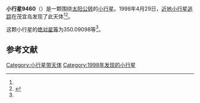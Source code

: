 {{Infobox planet
| bgcolour = #FFFFC0
| name = 9460 McGlynn
| symbol = 
| image = 
| caption = 
| discovery = yes
| discovery_ref = 
| discoverer = [[近地小行星追踪|近地小行星追踪]]
| discovery_site = [[茂宜岛|茂宜岛]] 
| discovered = 1998年4月29日
| designations = yes
| mp_name = 
| named_after = 
| alt_names = 1998 HS30/ 1974 YE / 1978 TY6 / 1987 XO
| mp_category = [[主带小行星|主带小行星]]
| orbit_ref = <ref name="a">[http://ssd.jpl.nasa.gov/sbdb.cgi?sstr=9460 9460 McGlynn] {{Wayback|url=http://ssd.jpl.nasa.gov/sbdb.cgi?sstr=9460 |date=20210825152006 }}，小行星數據庫瀏覽器（JPL Small-Body Database Browser）－[[美国国家航空航天局|美国国家航空航天局]]喷气推进实验室</ref>
| epoch = 2456400.5 (2013年4月18日更新)
| aphelion = {{convert|3.0714618|AU|km|3|abbr=on|lk=out}}
| perihelion = {{convert|2.2538174|AU|km|3|abbr=on}}
| semimajor = {{convert|2.6626396|AU|km|3|abbr=on}}
| eccentricity = 0.1535402
| period = 1586.963763 [[日|日]]<br />4.34[[儒略年|儒略年]]
| avg_speed = 
| inclination = 13.68602
| asc_node = 70.39533
| mean_anomaly = 
| arg_peri = 350.09098
| satellites = 
| physical_characteristics = yes
| dimensions = 
| mass = 
| density = 
| surface_grav = 
| escape_velocity = 
| sidereal_day = 
| axial_tilt = 
| pole_ecliptic_lat = 
| pole_ecliptic_lon = 
| albedo = 
| temperatures= 
| temp_name1 = 
| mean_temp_1 = 
| max_temp_1 = 
| temp_name2 = 
| max_temp_2 = 
| spectral_type = 
| abs_magnitude = 350.09098
}}

'''小行星9460'''（{{lang-en|9460 McGlynn}}）是一颗围绕[[太阳|太阳]][[公转|公转]]的[[小行星|小行星]]。1998年4月29日，[[近地小行星追踪|近地小行星追踪]]在茂宜岛发现了此天体<ref name="a" /><ref>{{cite news|title=小行星列表|url=http://cfa-www.harvard.edu/iau/lists/NumberedMPs.txt|accessdate=2013-07-08|newspaper=哈佛大学|archive-date=2008-05-17|archive-url=https://web.archive.org/web/20080517010638/http://cfa-www.harvard.edu/iau/lists/NumberedMPs.txt|dead-url=no}}</ref>。

这颗小行星的[[绝对星等|绝对星等]]为350.09098等<ref name="a" />。

==参考文献==
{{reflist}}
{{Minor Planet Number|[[小行星9459|小行星9459]]|[[小行星9461|小行星9461]]}}

{{小天体}}

[[Category:小行星带天体|Category:小行星带天体]]
[[Category:1998年发现的小行星|Category:1998年发现的小行星]]

{{asteroid-stub}}